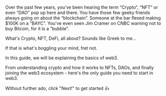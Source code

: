 Over the past few years, you’ve been hearing the term “Crypto”, “NFT” or even “DAO” pop up here and there. You have those few geeky friends always going on about the “blockchain”. Someone at the bar flexed making $100K on a “BAYC”. You’ve even seen Jim Cramer on CNBC warning not to buy Bitcoin, for it is a “bubble”.

What's Crypto, NFT, DeFi, all about? Sounds like Greek to me...

If that is what's boggling your mind, fret not.

In this guide, we will be explaining the basics of web3.

From understanding crypto and how it works to NFTs, DAOs, and finally joining the web3 ecosystem - here's the only guide you need to start in web3.

Without further ado, click "Next!" to get started 👍
